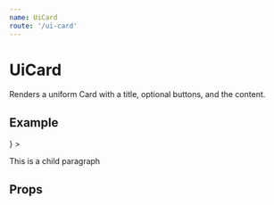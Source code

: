 ```yaml
---
name: UiCard
route: '/ui-card'
---
```



# UiCard

Renders a uniform Card with a title, optional buttons, and the content.

## Example

<Playground>
  <UiCard
    title="Card Title"
    buttons={
      <>
        <UiButton color="info" icon="add" size="small" />
        <UiButton color="light" icon="cancel" size="small" />
      </>
    }
  >
    <p>This is a child paragraph</p>
  </UiCard>
</Playground>

## Props

<Props of={UiCard} />
